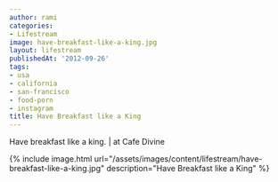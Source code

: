 ```yaml
---
author: rami
categories:
- Lifestream
image: have-breakfast-like-a-king.jpg
layout: lifestream
publishedAt: '2012-09-26'
tags:
- usa
- california
- san-francisco
- food-porn
- instagram
title: Have Breakfast like a King
---
```


Have breakfast like a king. | at Cafe Divine

{% include image.html url="/assets/images/content/lifestream/have-breakfast-like-a-king.jpg" description="Have Breakfast like a King" %}